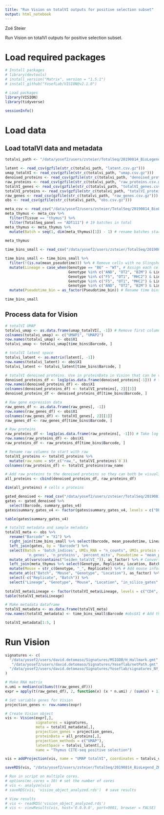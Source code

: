 ```yaml
---
title: "Run Vision on totalVI outputs for positive selection subset"
output: html_notebook
---
```


Zoë Steier

Run Vision on totalVI outputs for positive selection subset.

# Load required packages
```r
# Install packages
# library(devtools)
# install_version("Matrix", version = "1.5.1")
# install_github("YosefLab/VISION@v2.1.0")

# Load packages
library(VISION)
library(tidyverse)

sessionInfo()
```
# Load data
## Load totalVI data and metadata

```r
totalvi_path <- "/data/yosef2/users/zsteier/TotalSeq/20190814_BioLegend_ZRS08/analysis/totalVI_thymus/thymus111_allbatches_stable_posselecting/totalVI_results/"

latent <- read_csv(gzfile(str_c(totalvi_path, "latent.csv.gz")))
umap_totalVI <- read_csv(gzfile(str_c(totalvi_path, "umap.csv.gz")))
denoised_proteins <- read_csv(gzfile(str_c(totalvi_path, "denoised_proteins.csv.gz")))
raw_proteins <- read_csv(gzfile(str_c(totalvi_path, "raw_proteins.csv.gz")))
totalVI_genes <- read_csv(gzfile(str_c(totalvi_path, "totalVI_genes.csv.gz")))
totalVI_proteins <- read_csv(gzfile(str_c(totalvi_path, "totalVI_proteins.csv.gz")))
raw_genes <- read_csv(gzfile(str_c(totalvi_path, "raw_genes.csv.gz")))
obs <- read_csv(gzfile(str_c(totalvi_path, "obs.csv.gz")))
```

```r
meta_csv <- read_csv("/data/yosef2/users/zsteier/TotalSeq/20190814_BioLegend_ZRS08/analysis/metadata/Metadata_SeqStats_totalSeq_experiments.csv")
meta_thymus <- meta_csv %>%
  filter(Tissue == "thymus") %>%
  filter(TotalSeq_panel == "ADT111") # 19 batches in total
meta_thymus <- meta_thymus %>%
  mutate(Batch = seq(1, dim(meta_thymus)[1]) - 1) # rename batches starting at 0
  
meta_thymus
```

```r
time_bins_small <- read_csv("/data/yosef2/users/zsteier/TotalSeq/20190814_BioLegend_ZRS08/analysis/Slingshot_thymus/pseudotime_slingshot_binned_20210202.csv")

time_bins_small <- time_bins_small %>%
  filter(!(is.na(mean_pseudotime))) %>% # Remove cells with no Slingshot information. Later, merge by barcode.
  mutate(Lineage = case_when(Genotype == "B6" ~ "WT", # Assign each cell to a lineage
                             Genotype %in% c("AND", "OT2", "B2M") & Lineage_by_genotypeSlingshot != "unassigned" ~ "CD4",
                             Genotype %in% c("F5", "OT1", "MHC2") & Lineage_by_genotypeSlingshot != "unassigned" ~ "CD8",
                             Genotype %in% c("F5", "OT1", "MHC2") & Lineage_by_genotypeSlingshot == "unassigned" ~ "wrong_to_CD4",
                             Genotype %in% c("AND", "OT2", "B2M") & Lineage_by_genotypeSlingshot == "unassigned" ~ "wrong_to_CD8")) %>%
  mutate(Pseudotime_bin = as_factor(Pseudotime_bin)) # Rename time bins as integers to match totalVI, change to factor
  
time_bins_small
```

## Process data for Vision

```r
# totalVI UMAP
totalvi_umap <- as.data.frame(umap_totalVI[, -1]) # Remove first column of dataframes - this is an index column coming from python
colnames(totalvi_umap) <- c("UMAP1", "UMAP2")
row.names(totalvi_umap) <- obs$X1
totalvi_umap <- totalvi_umap[time_bins$Barcode, ]

# totalVI latent space
totalvi_latent <- as.matrix(latent[, -1])
row.names(totalvi_latent) <- obs$X1
totalvi_latent <- totalvi_latent[time_bins$Barcode, ]

# totalVI denoised proteins. Use in proteinData in Vision that can be viewed in biaxial plots like FACS.
denoised_proteins_df <- log1p(as.data.frame(denoised_proteins[-1])) # take log of denoised protein data for in silico FACS
row.names(denoised_proteins_df) <- obs$X1
colnames(denoised_proteins_df) <- totalVI_proteins[, 2][[1]]
denoised_proteins_df <- denoised_proteins_df[time_bins$Barcode, ]

# Raw gene expression data
raw_genes_df <- as.data.frame(raw_genes[, -1])
row.names(raw_genes_df) <- obs$X1
colnames(raw_genes_df) <- totalVI_genes[, 2][[1]]
raw_genes_df <- raw_genes_df[time_bins$Barcode, ]

# Raw proteins
raw_proteins_df <- log1p(as.data.frame(raw_proteins[, -1])) # Take log of protein data
row.names(raw_proteins_df) <- obs$X1
raw_proteins_df <- raw_proteins_df[time_bins$Barcode, ]

# Rename raw columns to start with raw
totalVI_proteins <- totalVI_proteins %>%
  mutate(raw_name = str_c("raw_", totalVI_proteins$`0`))
colnames(raw_proteins_df) <- totalVI_proteins$raw_name 

# Add raw proteins to the denoised proteins so they can both be visualized
all_proteins <- cbind(denoised_proteins_df, raw_proteins_df)

dim(all_proteins) # cells x proteins
```

```r
gated_denoised <- read_csv("/data/yosef2/users/zsteier/TotalSeq/20190814_BioLegend_ZRS08/analysis/Slingshot_thymus/gated_denoised_data_20210330.csv")
gates <- gated_denoised %>%
  select(Barcode, summary_gates_v4)
gates$summary_gates_v4 <- factor(gates$summary_gates_v4, levels = c("DP1", "DP2", "CD4+CD8low", "DP3", "SemimatureCD4", "SemimatureCD8", "MatureCD4", "MatureCD8"))

table(gates$summary_gates_v4)
```

```r
# totalVI metadata and sample metadata
totalVI_meta <- obs %>%
  rename("Barcode" = "X1") %>%
  right_join(time_bins_small %>% select(Barcode, mean_pseudotime, Lineage, Pseudotime_bin), by = "Barcode") %>% # Filter to positive selection cells used for pseudotime
  left_join(gates, by = "Barcode") %>%
  select(Batch = 'batch_indices', UMIs_RNA = "n_counts", UMIs_protein = "n_protein_counts",
          'n_genes', 'n_proteins', 'percent_mito', Pseudotime = "mean_pseudotime", "Pseudotime_bin", contains("leiden_totalVI_"), "Lineage", in_silico_gates = "summary_gates_v4") %>%
  mutate_at(vars(contains("leiden_totalVI_")), as_factor) %>% # Convert cluster labels to factors
  left_join(meta_thymus %>% select(Genotype, Replicate, Location, Batch), by = "Batch") %>% # Join with experimental metadata
  mutate(Mouse = str_c(Genotype, "_", Replicate)) %>% # Add mouse information
  mutate_at(c("Batch", "Mouse", "Genotype", "Location"), as_factor) %>% # Set as factors to preserve the order of levels
  select(-c("Replicate", "Batch")) %>%
  select("Lineage", "Genotype", "Mouse", "Location", "in_silico_gates", "Pseudotime", "Pseudotime_bin", everything()) # Add slingshot metadata
  
totalVI_meta$Lineage <- factor(totalVI_meta$Lineage, levels = c("CD4", "CD8", "WT", "wrong_to_CD4", "wrong_to_CD8"))
table(totalVI_meta$Lineage)

# Make metadata dataframe
totalVI_metadata <- as.data.frame(totalVI_meta)
row.names(totalVI_metadata) <- time_bins_small$Barcode #obs$X1 # Add the cell barcodes as row names

totalVI_metadata[1:5, ]
```

# Run Vision

```r
signatures <- c(
  "/data/yosef2/users/david.detomaso/Signatures/MSIGDB/H_Hallmark.gmt",
   "/data/yosef2/users/david.detomaso/Signatures/Yoseflab/netPath.gmt", 
  "/data/yosef2/users/david.detomaso/Signatures/Yoseflab/signatures_NY_private.gmt"
)
```

```r
# Make RNA matrix
n.umi = median(colSums(t(raw_genes_df)))
expr = apply(t(raw_genes_df), 2, function(x) (x * n.umi) / (sum(x) + 1))

# Set variable genes for Vision
projection_genes <- row.names(expr)
```

```r
# Create Vision object
vis <- Vision(expr[,],
              signatures = signatures,
              meta = totalVI_metadata[,], 
              projection_genes = projection_genes,
              proteinData = all_proteins[,],
              projection_methods = c("UMAP"),
              latentSpace = totalvi_latent[,],
              name = "Thymus CITE-seq positive selection") 

vis = addProjection(vis, name = "UMAP totalVI", coordinates = totalvi_umap[,1:2]) # Add totalVI UMAP

saveRDS(vis, "/data/yosef2/users/zsteier/TotalSeq/20190814_BioLegend_ZRS08/analysis/Vision_thymus/NI_posselecting_slingshot/vis_object_unanalyzed.rds")

# Run in script on multiple cores.
# options(mc.cores = 10) # set the number of cores
# vis <- analyze(vis)
# saveRDS(vis, 'vision_object_analyzed.rds')  # save results

# View results
# vis <- readRDS('vision_object_analyzed.rds')
# vis <- viewResults(vis, host='0.0.0.0', port=9001, browser = FALSE)
```
